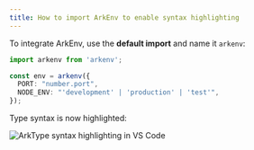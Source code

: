 ```yaml
---
title: How to import ArkEnv to enable syntax highlighting
---
```


To integrate ArkEnv, use the **default import** and name it `arkenv`:

```typescript
import arkenv from 'arkenv';

const env = arkenv({
  PORT: "number.port", 
  NODE_ENV: "'development' | 'production' | 'test'",
});
```

Type syntax is now highlighted:

![ArkType syntax highlighting in VS Code](/dx.png)
